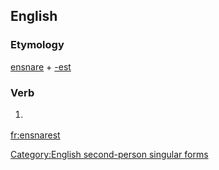 ==English==

===Etymology===
[[ensnare]] + [[-est]]

===Verb===
{{infl|en|verb form}}

# {{archaic}} {{form of|Second-person singular simple present form|ensnare}}

[[Category:English second-person singular forms]]

[[fr:ensnarest]]